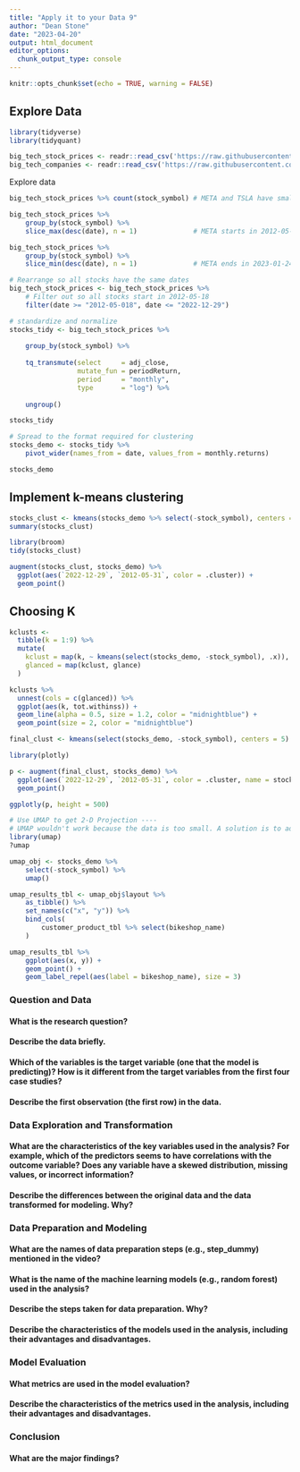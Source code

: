 ```yaml
---
title: "Apply it to your Data 9"
author: "Dean Stone"
date: "2023-04-20"
output: html_document
editor_options: 
  chunk_output_type: console
---
```


```r
knitr::opts_chunk$set(echo = TRUE, warning = FALSE)
```

## Explore Data

```r
library(tidyverse)
library(tidyquant)

big_tech_stock_prices <- readr::read_csv('https://raw.githubusercontent.com/rfordatascience/tidytuesday/master/data/2023/2023-02-07/big_tech_stock_prices.csv')
big_tech_companies <- readr::read_csv('https://raw.githubusercontent.com/rfordatascience/tidytuesday/master/data/2023/2023-02-07/big_tech_companies.csv')
```

Explore data
```r
big_tech_stock_prices %>% count(stock_symbol) # META and TSLA have smaller number of rows

big_tech_stock_prices %>%
    group_by(stock_symbol) %>%
    slice_max(desc(date), n = 1)              # META starts in 2012-05-18 and TSLA in 2010-06-30

big_tech_stock_prices %>%
    group_by(stock_symbol) %>%
    slice_min(desc(date), n = 1)              # META ends in 2023-01-24

# Rearrange so all stocks have the same dates
big_tech_stock_prices <- big_tech_stock_prices %>%
    # Filter out so all stocks start in 2012-05-18
    filter(date >= "2012-05-018", date <= "2022-12-29")
```




```r
# standardize and normalize
stocks_tidy <- big_tech_stock_prices %>%
    
    group_by(stock_symbol) %>%
    
    tq_transmute(select     = adj_close, 
                 mutate_fun = periodReturn, 
                 period     = "monthly",
                 type       = "log") %>%
    
    ungroup()

stocks_tidy
```

```r
# Spread to the format required for clustering
stocks_demo <- stocks_tidy %>%
    pivot_wider(names_from = date, values_from = monthly.returns)

stocks_demo
```

## Implement k-means clustering

```r
stocks_clust <- kmeans(stocks_demo %>% select(-stock_symbol), centers = 3)
summary(stocks_clust)
```

```r
library(broom)
tidy(stocks_clust)
```

```r
augment(stocks_clust, stocks_demo) %>%
  ggplot(aes(`2022-12-29`, `2012-05-31`, color = .cluster)) +
  geom_point()
```

## Choosing K

```r
kclusts <-
  tibble(k = 1:9) %>%
  mutate(
    kclust = map(k, ~ kmeans(select(stocks_demo, -stock_symbol), .x)),
    glanced = map(kclust, glance)
  )

kclusts %>%
  unnest(cols = c(glanced)) %>%
  ggplot(aes(k, tot.withinss)) +
  geom_line(alpha = 0.5, size = 1.2, color = "midnightblue") +
  geom_point(size = 2, color = "midnightblue")
```

```r
final_clust <- kmeans(select(stocks_demo, -stock_symbol), centers = 5)
```

```r
library(plotly)

p <- augment(final_clust, stocks_demo) %>%
  ggplot(aes(`2022-12-29`, `2012-05-31`, color = .cluster, name = stock_symbol)) +
  geom_point()

ggplotly(p, height = 500)
```

```r
# Use UMAP to get 2-D Projection ----
# UMAP wouldn't work because the data is too small. A solution is to add more stocks.
library(umap)
?umap

umap_obj <- stocks_demo %>% 
    select(-stock_symbol) %>%
    umap()

umap_results_tbl <- umap_obj$layout %>%
    as_tibble() %>%
    set_names(c("x", "y")) %>%
    bind_cols(
        customer_product_tbl %>% select(bikeshop_name)
    )

umap_results_tbl %>%
    ggplot(aes(x, y)) +
    geom_point() + 
    geom_label_repel(aes(label = bikeshop_name), size = 3)
```


### Question and Data

#### What is the research question?


#### Describe the data briefly.


#### Which of the variables is the target variable (one that the model is predicting)? How is it different from the target variables from the first four case studies?


#### Describe the first observation (the first row) in the data.

### Data Exploration and Transformation

#### What are the characteristics of the key variables used in the analysis? For example, which of the predictors seems to have correlations with the outcome variable? Does any variable have a skewed distribution, missing values, or incorrect information?


#### Describe the differences between the original data and the data transformed for modeling. Why?



### Data Preparation and Modeling

#### What are the names of data preparation steps (e.g., step_dummy) mentioned in the video?


#### What is the name of the machine learning models (e.g., random forest) used in the analysis?


#### Describe the steps taken for data preparation. Why?


#### Describe the characteristics of the models used in the analysis, including their advantages and disadvantages.



### Model Evaluation

#### What metrics are used in the model evaluation?


#### Describe the characteristics of the metrics used in the analysis, including their advantages and disadvantages.



### Conclusion

#### What are the major findings?
